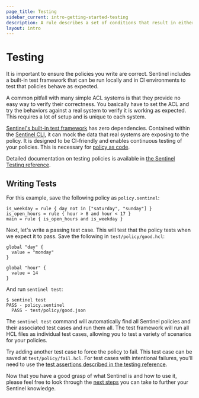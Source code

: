 ```yaml
---
page_title: Testing
sidebar_current: intro-getting-started-testing
description: A rule describes a set of conditions that result in either true or false.
layout: intro
---
```


# Testing

It is important to ensure the policies you write are correct. Sentinel
includes a built-in test framework that can be run locally and in CI
environments to test that policies behave as expected.

A common pitfall with many simple ACL systems is that they provide no easy
way to verify their correctness. You basically have to set the ACL and try
the behaviors against a real system to verify it is working as expected.
This requires a lot of setup and is unique to each system.

[Sentinel's built-in test framework](/sentinel/writing/testing) has zero
dependencies. Contained within the [Sentinel CLI](/sentinel/commands), it can
mock the data that real systems are exposing to the policy. It is designed to be
CI-friendly and enables continuous testing of your policies. This is necessary
for [policy as code](/sentinel/concepts/policy-as-code).

Detailed documentation on testing policies is available in [the Sentinel Testing
reference](/sentinel/writing/testing).

## Writing Tests

For this example, save the following policy as `policy.sentinel`:

```sentinel
is_weekday = rule { day not in ["saturday", "sunday"] }
is_open_hours = rule { hour > 8 and hour < 17 }
main = rule { is_open_hours and is_weekday }
```

Next, let's write a passing test case. This will test that the policy tests
when we expect it to pass. Save the following in `test/policy/good.hcl`:

```hcl
global "day" {
  value = "monday"
}

global "hour" {
  value = 14
}
```

And run `sentinel test`:

```
$ sentinel test
PASS - policy.sentinel
  PASS - test/policy/good.json
```

The `sentinel test` command will automatically find all Sentinel policies
and their associated test cases and run them all. The test framework will
run all HCL files as individual test cases, allowing you to test a variety
of scenarios for your policies.

Try adding another test case to force the policy to fail. This test case can
be saved at `test/policy/fail.hcl`. For test cases with intentional
failures, you'll need to use the [test assertions described in the testing
reference](/sentinel/writing/testing#a-failing-test).

Now that you have a good grasp of what Sentinel is and how to use it, please feel
free to look through the
[next steps](/sentinel/intro/getting-started/next-steps)
you can take to further your Sentinel knowledge.
